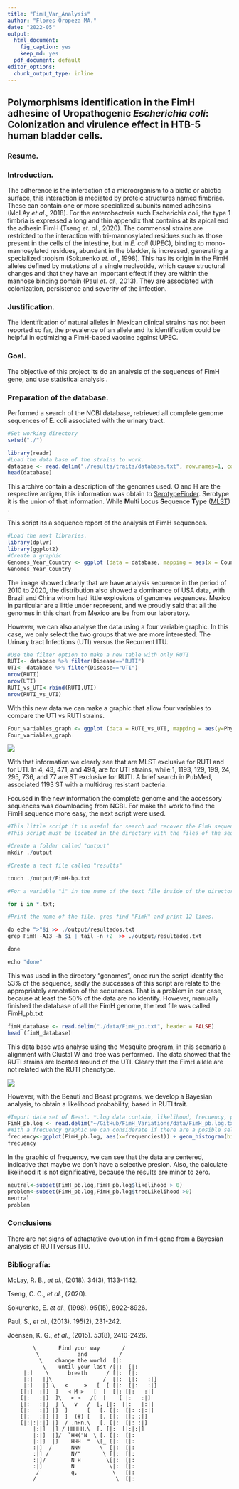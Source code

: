 ```yaml
---
title: "FimH_Var_Analysis"
author: "Flores-Oropeza MA."
date: "2022-05"
output:
  html_document: 
    fig_caption: yes
    keep_md: yes
  pdf_document: default
editor_options:
  chunk_output_type: inline
---
```


## Polymorphisms identification in the FimH adhesine of Uropathogenic *Escherichia coli*: Colonization and virulence effect in HTB-5 human bladder cells.

### Resume.

### Introduction.

| The adherence is the interaction of a microorganism to a biotic or abiotic surface, this interaction is mediated by proteic structures named fimbriae. These can contain one or more specialized subunits named adhesins (McLAy *et al*., 2018). For the enterobacteria such Escherichia coli, the type 1 fimbria is expressed a long and thin appendix that contains at its apical end the adhesin FimH (Tseng *et. al.*, 2020). The commensal strains are restricted to the interaction with tri-mannosylated residues such as those present in the cells of the intestine, but in *E. coli* (UPEC), binding to mono-mannosylated residues, abundant in the bladder, is increased, generating a specialized tropism (Sokurenko *et. al.*, 1998). This has its origin in the FimH alleles defined by mutations of a single nucleotide, which cause structural changes and that they have an important effect if they are within the mannose binding domain (Paul *et. al.,* 2013). They are associated with colonization, persistence and severity of the infection.
| 

### Justification.

| The identification of natural alleles in Mexican clinical strains has not been reported so far, the prevalence of an allele and its identification could be helpful in optimizing a FimH-based vaccine against UPEC.

### Goal.

| The objective of this project its do an analysis of the sequences of FimH gene, and use statistical analysis .

### Preparation of the database.

Performed a search of the NCBI database, retrieved all complete genome sequences of E. coli associated with the urinary tract.

```r
#Set working directory
setwd("./")
```

```r
library(readr)
#Load the data base of the strains to work.
database <- read.delim("./results/traits/database.txt", row.names=1, comment.char="#")
head(database)
```

This archive contain a description of the genomes used. O and H are the respective antigen, this information was obtain to [SerotypeFinder](https://cge.cbs.dtu.dk/services/SerotypeFinder/). Serotype it is the union of that information. While **M**ulti **L**ocus **S**equence **T**ype ([MLST](https://pubmlst.org/organisms/escherichia-spp)) .

This script its a sequence report of the analysis of FimH sequences.

```r
#Load the next libraries.
library(dplyr)
library(ggplot2)
#Create a graphic
Genomes_Year_Country <- ggplot (data = database, mapping = aes(x = Country, y= Year)) + geom_count(color="Blue") + labs(title = "Origin and year of colection of UPEC strains", caption = "Figure 1.") + theme_classic() + theme(axis.text.x = element_text(size=8, angle=90))
Genomes_Year_Country
```

The image showed clearly that we have analysis sequence in the period of 2010 to 2020, the distribution also showed a dominance of USA data, with Brazil and China whom had little explosions of genomes sequences. Mexico in particular are a little under represent, and we proudly said that all the genomes in this chart from Mexico are be from our laboratory.

However, we can also analyse the data using a four variable graphic. In this case, we only select the two groups that we are more interested. The Urinary tract Infections (UTI) versus the Recurrent ITU.

```r
#Use the filter option to make a new table with only RUTI 
RUTI<- database %>% filter(Disease=="RUTI")
UTI<- database %>% filter(Disease=="UTI")
nrow(RUTI)
nrow(UTI)
RUTI_vs_UTI<-rbind(RUTI,UTI)
nrow(RUTI_vs_UTI)
```

With this new data we can make a graphic that allow four variables to compare the UTI vs RUTI strains.

```r
Four_variables_graph <- ggplot (data = RUTI_vs_UTI, mapping = aes(y=Phylogroup, x=Disease, color= Year)) + geom_count() + labs(title = "UTI versus RUTI", caption = "Figure 2.") + facet_wrap("MLST")+ theme_bw() + theme(axis.text.x = element_text(size=8, angle=90), axis.text.y = element_text((size=6)))
Four_variables_graph
```

![](images/Sin%20t%C3%ADtulo.jpg)

With that information we clearly see that are MLST exclusive for RUTI and for UTI. In 4, 43, 471, and 494, are for UTI strains, while 1, 1193, 129, 199, 24, 295, 736, and 77 are ST exclusive for RUTI. A brief search in PubMed, associated 1193 ST with a multidrug resistant bacteria.

Focused in the new information the complete genome and the accessory sequences was downloading from NCBI. For make the work to find the FimH sequence more easy, the next script were used.

```r
#This little script it is useful for search and recover the FimH sequence in a database of FASTA CDS sequences, little modificatiuon will be allow to search any gen.
#This script must be located in the directory with the files of the sequence in a .txt format.

#Create a folder called "output"
mkdir ./output

#Create a tect file called "results"

touch ./output/FimH-bp.txt

#For a variable "i" in the name of the text file inside of the directory

for i in *.txt;

#Print the name of the file, grep find "FimH" and print 12 lines. 

do echo ">"$i >> ./output/resultados.txt
grep FimH -A13 -h $i | tail -n +2  >> ./output/resultados.txt

done

echo "done"
```

This was used in the directory "genomes", once run the script identify the 53% of the sequence, sadly the successes of this script are relate to the appropriately annotation of the sequences. That is a problem in our case, because at least the 50% of the data are no identify. However, manually finished the database of all the FimH genome, the text file was called FimH_pb.txt

```r
fimH_database <- read.delim("./data/FimH_pb.txt", header = FALSE)
head (fimH_database)
```

This data base was analyse using the Mesquite program, in this scenario a alignment with Clustal W and tree was performed. The data showed that the RUTI strains are located around of the UTI. Cleary that the FimH allele are not related with the RUTI phenotype.

![](images/tree-03.jpg)

However, with the Beauti and Beast programs, we develop a Bayesian analysis, to obtain a likelihood probability, based in RUTI trait.

```r
#Import data set of Beast. *.log data contain, likelihood, frecuency, position.
FimH_pb.log <- read.delim("~/GitHub/FimH_Variations/data/FimH_pb.log.txt", comment.char="#")
#With a frecuency graphic we can considerate if there are a posible selection.
frecuency<-ggplot(FimH_pb.log, aes(x=frequencies1)) + geom_histogram(bins = 50, color = "black", fill = "blue") + theme_minimal() +labs(title = "Histogram of the frecuency of Likelihood", caption = "Figure 3.")
frecuency
```

In the graphic of frequency, we can see that the data are centered, indicative that maybe we don't have a selective presion. Also, the calculate likelihood it is not significative, because the results are minor to zero.

```r
neutral<-subset(FimH_pb.log,FimH_pb.log$likelihood > 0)
problem<-subset(FimH_pb.log,FimH_pb.log$treeLikelihood >0)
neutral
problem
```

### Conclusions

There are not signs of adtaptative evolution in fimH gene from a Bayesian analysis of RUTI versus ITU.

### Bibliografía:

McLay, R. B., *et al.*, (2018). 34(3), 1133-1142.

Tseng, C. C., *et al.*, (2020).

Sokurenko, E. *et al.*, (1998). 95(15), 8922-8926.

Paul, S., *et al.*, (2013). 195(2), 231-242.

Joensen, K. G., *et al.*, (2015). *53*(8), 2410-2426.

            \       Find your way       /
             \            and          /   
              \    change the world  [|:  
               \    until your last /[|:  [|:
         |:]    \      breath      / [|:  [|:
         |:]   |]\                /  [|:  [|:   :|]
         |:]   |] \   <     >   [  [ [|:  [|:   :|]
        [|:]  :|]  ]   < M >   [  [  [|: [|:   :|]
        [|:   :|]  ]\   < >   /[  [    [ |:   :|]  
        [|:   :|]  ] \   v   /  [. [|:  [|:   |:|]
        [|:   :|] |]  ]      [   [. [|:  [|: :|:|]
        [|:   :|] |]  ]  (#) [   [. [|:  [|: :|]
        [|:|:|:|] |]  / .nHn.\   [. [|:  [|: :|]
            |:|]  |] / HHHHH.\  [. [|:  [|:|:|]
            |:|]  |]/  `HH("N  \ [. [|:  [|:
            |:|]  |]    HHH  "  \[_ [|:  [|:
            :|]  /      NNN      \  [|:  [|:  
            :|] /       N/"       \ [|:  [|:  
            :|]/        N H        \[|:  [|:
            :|]         N           \|:  [|:
             /          q,           \   [|:
            /                         \  [|:
